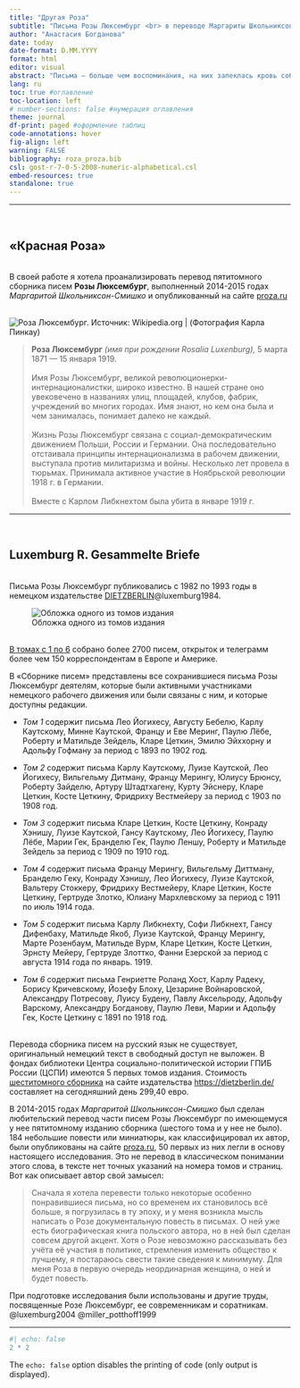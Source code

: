 ```yaml
---
title: "Другая Роза"
subtitle: "Письма Розы Люксембург <br> в переводе Маргариты Школьниксон-Смишко"
author: "Анастасия Богданова"
date: today
date-format: D.MM.YYYY
format: html
editor: visual
abstract: "Письма — больше чем воспоминания, на них запеклась кровь событий, это — само прошедшее, как оно было, задержанное и нетленное. (*А.И. Герцен. Былое и думы.*)"
lang: ru
toc: true #оглавление
toc-location: left
# number-sections: false #нумерация оглавления
theme: journal
df-print: paged #оформление таблиц
code-annotations: hover
fig-align: left
warning: FALSE
bibliography: roza_proza.bib
csl: gost-r-7-0-5-2008-numeric-alphabetical.csl
embed-resources: true
standalone: true
---
```


------------------------------------------------------------------------

<br/>

## «Красная Роза»

<br/> В своей работе я хотела проанализировать перевод пятитомного сборника писем **Розы Люксембург**, выполненный 2014-2015 годах *Маргаритой Школьниксон-Смишко* и опубликованный на сайте [proza.ru](https://proza.ru/avtor/cnamibog)

<br/> ![Роза Люксембург. Источник: Wikipedia.org \| (Фотография Карла Пинкау)](https://upload.wikimedia.org/wikipedia/commons/thumb/5/52/Rosa_Luxemburg.jpg/440px-Rosa_Luxemburg.jpg)

> **Роза Люксембург** *(имя при рождении Rosalia Luxenburg),* 5 марта 1871 — 15 января 1919. <br/> <br>Имя Розы Люксембург, великой революционерки-интернационалистки, широко известно. В нашей стране оно увековечено в названиях улиц, площадей, клубов, фабрик, учреждений во многих городах. Имя знают, но кем она была и чем занималась, понимает далеко не каждый. <br/> <br>Жизнь Розы Люксембург связана с социал-демократическим движением Польши, России и Германии. Она последовательно отстаивала принципы интернационализма в рабочем движении, выступала против милитаризма и войны. Несколько лет провела в тюрьмах. Принимала активное участие в Ноябрьской революции 1918 г. в Германии. <br/> <br>Вместе с Карлом Либкнехтом была убита в январе 1919 г.

------------------------------------------------------------------------

<br/>

## Luxemburg R. Gesammelte Briefe

<br/> Письма Розы Люксембург публиковались с 1982 по 1993 годы в немецком издательстве [DIETZBERLIN](https://dietzberlin.de/)@luxemburg1984.

![Обложка одного из томов издания](https://dietzberlin.de/wp-content/uploads/2020/03/cover_9783320018252-768x1105.jpg)

<br/> [В томах с 1 по 6](https://dietzberlin.de/produkt/gesammelte-briefe-gesammelte-briefe-band-1-6/) собрано более 2700 писем, открыток и телеграмм более чем 150 корреспондентам в Европе и Америке.

В «Сборнике писем» представлены все сохранившиеся письма Розы Люксембург деятелям, которые были активными участниками немецкого рабочего движения или были связаны с ним, и которые доступны редакции.

-   *Том 1* содержит письма Лео Йогихесу, Августу Бебелю, Карлу Каутскому, Минне Каутской, Францу и Еве Меринг, Паулю Лёбе, Роберту и Матильде Зейдель, Кларе Цеткин, Эмилю Эйххорну и Адольфу Гофману за период с 1893 по 1902 год.

-   *Том 2* содержит письма Карлу Каутскому, Луизе Каутской, Лео Йогихесу, Вильгельму Дитману, Францу Мерингу, Юлиусу Брюнсу, Роберту Зайделю, Артуру Штадтхагену, Курту Эйснеру, Кларе Цеткин, Косте Цеткину, Фридриху Вестмейеру за период с 1903 по 1908 год.

-   *Том 3* содержит письма Кларе Цеткин, Косте Цеткину, Конраду Хэнишу, Луизе Каутской, Гансу Каутскому, Лео Йогихесу, Паулю Лёбе, Марии Гек, Бранделю Гек, Паулю Леншу, Роберту и Матильде Зейдель за период с 1909 по 1910 год.

-   *Том 4* содержит письма Францу Мерингу, Вильгельму Диттману, Бранделю Геку, Конраду Хэнишу, Лео Йогихесу, Луизе Каутской, Вальтеру Стоккеру, Фридриху Вестмейеру, Кларе Цеткин, Косте Цеткину, Гертруде Злотко, Юлиану Мархлевскому за период с 1911 по июль 1914 года.

-   *Том 5* содержит письма Карлу Либкнехту, Софи Либкнехт, Гансу Дифенбаху, Матильде Якоб, Луизе Каутской, Францу Мерингу, Марте Розенбаум, Матильде Вурм, Кларе Цеткин, Косте Цеткин, Эрнсту Мейеру, Гертруде Злоттко, Фанни Езерской за период с августа 1914 года по январь. 1919.

-   *Том 6* содержит письма Генриетте Роланд Хост, Карлу Радеку, Борису Кричевскому, Йозефу Блоху, Цезарине Войнаровской, Александру Потресову, Луису Будену, Павлу Аксельроду, Адольфу Варскому, Александру Богданову, Паулю Леви, Марии и Адольфу Гек, Косте Цеткину с 1891 по 1918 год.

<br/> Перевода сборника писем на русский язык не существует, оригинальный немецкий текст в свободный доступ не выложен. В фондах библиотеки Центра социально-политической истории ГПИБ России (ЦСПИ) имеются 5 первых томов издания. Стоимость [шеститомного сборника](https://dietzberlin.de/produkt/gesammelte-briefe-gesammelte-briefe-band-1-6/) на сайте издательства <https://dietzberlin.de/> составляет на сегодняшний день 299,40 евро.

В 2014-2015 годах *Маргаритой Школьниксон-Смишко* был сделан любительский перевод части писем Розы Люксембург по имеющемуся у нее пятитомному изданию сборника (шестого тома и у нее не было). 184 небольшие повести или миниатюры, как классифицировал их автор, были опубликованы на сайте [proza.ru](https://proza.ru/avtor/cnamibog&s=0&book=45#45), 50 первых из них легли в основу настоящего исследования. Это не перевод в классическом понимании этого слова, в тексте нет точных указаний на номера томов и страниц. Вот как описывает автор свой замысел:

> Сначала я хотела перевести только некоторые особенно понравившиеся письма, но со временем их становилось всё больше, я погрузилась в ту эпоху, и у меня возникла мысль написать о Розе документальную повесть в письмах. О ней уже есть биографическая книга польского автора, но в ней был сделан совсем другой акцент. Хотя о Розе невозможно рассказывать без учёта её участия в политике, стремления изменить общество к лучшему, я постараюсь свести такие сведения к минимуму. Для меня Роза в первую очередь неординарная женщина, о ней и будет повесть.

При подготовке исследования были использованы и другие труды, посвященные Розе Люксембург, ее современникам и соратникам. @luxemburg2004 @miller_potthoff1999

------------------------------------------------------------------------






```r
#| echo: false
2 * 2
```

The `echo: false` option disables the printing of code (only output is displayed).
